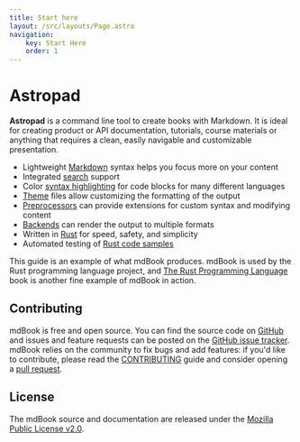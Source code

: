 ```yaml
---
title: Start here
layout: /src/layouts/Page.astro
navigation:
    key: Start Here
    order: 1
---
```


# Astropad

**Astropad** is a command line tool to create books with Markdown.
It is ideal for creating product or API documentation, tutorials, course materials or anything that requires a clean,
easily navigable and customizable presentation.

* Lightweight [Markdown] syntax helps you focus more on your content
* Integrated [search] support
* Color [syntax highlighting] for code blocks for many different languages
* [Theme] files allow customizing the formatting of the output
* [Preprocessors] can provide extensions for custom syntax and modifying content
* [Backends] can render the output to multiple formats
* Written in [Rust] for speed, safety, and simplicity
* Automated testing of [Rust code samples]

This guide is an example of what mdBook produces.
mdBook is used by the Rust programming language project, and [The Rust Programming Language][trpl] book is another fine example of mdBook in action.

[Markdown]: format/markdown.md
[search]: guide/reading.md#search
[syntax highlighting]: format/theme/syntax-highlighting.md
[theme]: format/theme/index.html
[preprocessors]: format/configuration/preprocessors.md
[backends]: format/configuration/renderers.md
[Rust]: https://www.rust-lang.org/
[trpl]: https://doc.rust-lang.org/book/
[Rust code samples]: cli/test.md

## Contributing

mdBook is free and open source. You can find the source code on
[GitHub](https://github.com/rust-lang/mdBook) and issues and feature requests can be posted on
the [GitHub issue tracker](https://github.com/rust-lang/mdBook/issues). mdBook relies on the community to fix bugs and
add features: if you'd like to contribute, please read
the [CONTRIBUTING](https://github.com/rust-lang/mdBook/blob/master/CONTRIBUTING.md) guide and consider opening
a [pull request](https://github.com/rust-lang/mdBook/pulls).

## License

The mdBook source and documentation are released under
the [Mozilla Public License v2.0](https://www.mozilla.org/MPL/2.0/).
